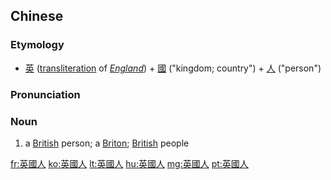 ==Chinese==
{{zh-forms|s=英国人|type=21}}

===Etymology===
* [[英]] ([[transliteration]] of {{etyl|en|zh}} ''[[England]]'') + [[國]] ("kingdom; country") + [[人]] ("person")

===Pronunciation===
{{zh-pron
|m=yīngguórén
|c=jing1 gwok3 jan4
|mn=Eng-kok-lâng
|cat=n
}}

===Noun===
{{zh-noun}}

# a [[British]] person; a [[Briton]]; [[British]] people

[[fr:英國人]]
[[ko:英國人]]
[[lt:英國人]]
[[hu:英國人]]
[[mg:英國人]]
[[pt:英國人]]